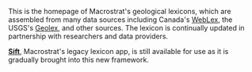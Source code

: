 
<PageHeader title="Lexicon"></PageHeader>

This is the homepage of Macrostrat's geological lexicons, which are
assembled from many data sources including Canada's [WebLex](https://weblex.canada.ca/weblexnet4/weblex_e.aspx),
the USGS's [Geolex](https://ngmdb.usgs.gov/Geolex/search), and other
sources. The lexicon is continually updated in partnership with
researchers and data providers.

<LinkCard href="/lex/strat-names" title="Stratigraphic names"></LinkCard>

**[Sift](/sift)**, Macrostrat's legacy lexicon app, is still available for use
as it is gradually brought into this new framework.
